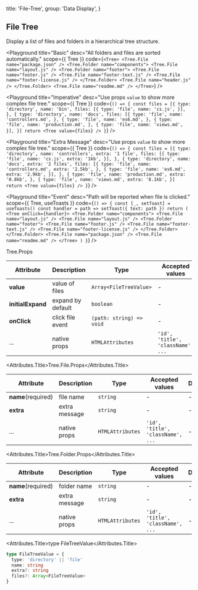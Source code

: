 
  title: 'File-Tree',
  group: 'Data Display',
}

## File Tree

Display a list of files and folders in a hierarchical tree structure.

<Playground
  title="Basic"
  desc="All folders and files are sorted automatically."
  scope={{ Tree }}
  code={`
<Tree>
  <Tree.File name="package.json" />
  <Tree.Folder name="components">
    <Tree.File name="layout.js" />
    <Tree.Folder name="footer">
      <Tree.File name="footer.js" />
      <Tree.File name="footer-text.js" />
      <Tree.File name="footer-license.js" />
    </Tree.Folder>
    <Tree.File name="header.js" />
  </Tree.Folder>
  <Tree.File name="readme.md" />
</Tree>
`} />


<Playground
  title="Imperative"
  desc="Use props `value` to show more complex file tree."
  scope={{ Tree }}
  code={`
() => {
  const files = [{
    type: 'directory',
    name: 'bin',
    files: [{
      type: 'file',
      name: 'cs.js',
    }],
  }, {
    type: 'directory',
    name: 'docs',
    files: [{
      type: 'file',
      name: 'controllers.md',
    }, {
      type: 'file',
      name: 'es6.md',
    }, {
      type: 'file',
      name: 'production.md',
    }, {
      type: 'file',
      name: 'views.md',
    }],
  }]
  return <Tree value={files} />
}
`} />


<Playground
  title="Extra Message"
  desc="Use props `value` to show more complex file tree."
  scope={{ Tree }}
  code={`
() => {
  const files = [{
    type: 'directory',
    name: 'controllers',
    extra: '1 file',
    files: [{
      type: 'file',
      name: 'cs.js',
      extra: '1kb',
    }],
  }, {
    type: 'directory',
    name: 'docs',
    extra: '2 files',
    files: [{
      type: 'file',
      name: 'controllers.md',
      extra: '2.5kb',
    }, {
      type: 'file',
      name: 'es6.md',
      extra: '2.9kb',
    }],
  }, {
     type: 'file',
     name: 'production.md',
     extra: '0.8kb',
   }, {
     type: 'file',
     name: 'views.md',
     extra: '8.1kb',
   }]
  return <Tree value={files} />
}
`} />

<Playground
  title="Event"
  desc="Path will be reported when file is clicked."
  scope={{ Tree, useToasts }}
  code={`
() => {
  const [_, setToast] = useToasts()
  const handler = path => setToast({ text: path })
  return (
    <Tree onClick={handler}>
      <Tree.Folder name="components">
        <Tree.File name="layout.js" />
        <Tree.File name="layout.js" />
        <Tree.Folder name="footer">
          <Tree.File name="footer.js" />
          <Tree.File name="footer-text.js" />
          <Tree.File name="footer-license.js" />
        </Tree.Folder>
      </Tree.Folder>
      <Tree.File name="package.json" />
      <Tree.File name="readme.md" />
    </Tree>
  )
}
`} />


<Attributes edit="/pages/en-us/components/file-tree.mdx">
<Attributes.Title>Tree.Props</Attributes.Title>

| Attribute | Description | Type | Accepted values | Default
| ---------- | ---------- | ---- |  -------------- | ------ |
| **value** | value of files | `Array<FileTreeValue>` | - | - |
| **initialExpand** | expand by default | `boolean` | - | `false` |
| **onClick** | click file event | `(path: string) => void` | - | - |
| ... | native props | `HTMLAttributes` | `'id', 'title', 'className', ...` | - |

<Attributes.Title>Tree.File.Props</Attributes.Title>

| Attribute | Description | Type | Accepted values | Default
| ---------- | ---------- | ---- |  -------------- | ------ |
| **name**(required) | file name | `string` | - | - |
| **extra** | extra message | `string` | - | - |
| ... | native props | `HTMLAttributes` | `'id', 'title', 'className', ...` | - |

<Attributes.Title>Tree.Folder.Props</Attributes.Title>

| Attribute | Description | Type | Accepted values | Default
| ---------- | ---------- | ---- |  -------------- | ------ |
| **name**(required) | folder name | `string` | - | - |
| **extra** | extra message | `string` | - | - |
| ... | native props | `HTMLAttributes` | `'id', 'title', 'className', ...` | - |

<Attributes.Title>type FileTreeValue</Attributes.Title>

```ts
type FileTreeValue = {
  type: 'directory' || 'file'
  name: string
  extra?: string
  files?: Array<FileTreeValue>
}
```

</Attributes>

